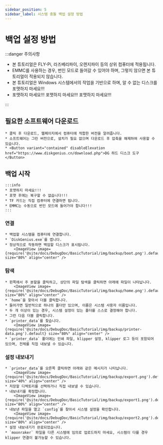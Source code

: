 ```yaml
---
sidebar_position: 5
sidebar_label: 시스템 충돌 백업 설정 방법
---
```


# 백업 설정 방법

:::danger 주의사항

* 본 튜토리얼은 FLY-Pi, 라즈베리파이, 오렌지파이 등의 상위 컴퓨터에 적용됩니다.
* EMMC를 사용하는 경우, 번인 모드로 들어갈 수 있어야 하며, 그렇지 않으면 본 튜토리얼이 적용되지 않습니다.
* 본 튜토리얼은 Windows 시스템에서의 작업을 기반으로 하며, 알 수 없는 디스크를 포맷하지 마세요!!!
* 포맷하지 마세요!!!    포맷하지 마세요!!!  포맷하지 마세요!!!

:::

## 필요한 소프트웨어 다운로드

    * 클릭 후 다운로드, 웹페이지에서 컴퓨터에 적합한 버전을 알려줍니다.
    * 소프트웨어는 그린 버전으로, 설치가 필요 없으며 다운로드 후 압축을 해제하여 사용할 수 있습니다.
    * <Button variant="contained" disableElevation href="https://www.diskgenius.cn/download.php">DG 하드 디스크 도구</Button>

## 백업 시작

    :::info
    * 포맷하지 마세요!!!
    * 포맷 후에는 복구할 수 없습니다!!!
    * TF 카드는 직접 컴퓨터에 연결하면 됩니다.
    * EMMC는 수동으로 번인 모드에 들어가야 합니다!!!
    :::

### 연결
    * 백업할 시스템을 컴퓨터에 연결합니다.
    * `DiskGenius.exe`를 엽니다.
    * 정상적으로 작동하면 백업할 디스크가 표시됩니다.
        <ImageView image={require('@site/docs/DebugDoc/BasicTutorial/img/backup/boot.png').default} size="80%" align="center" />
    
### 탐색
    * 왼쪽에서 주 분할을 클릭하고, 상단의 파일 탐색을 클릭하면 아래에 파일이 나타납니다.
        <ImageView image={require('@site/docs/DebugDoc/BasicTutorial/img/backup/home.png').default} size="80%" align="center" />
    * `home`을 찾아서 더블 클릭합니다.
    * 들어가면 일반적으로 하나의 폴더만 있으며, 이름은 시스템 사용자 이름입니다.
    * 두 개 이상이 있는 경우, 시스템 설정이 있는 폴더를 스스로 결정해야 합니다.
    * 그런 다음 더블 클릭합니다.
    * `printer_data`를 찾습니다.
        <ImageView image={require('@site/docs/DebugDoc/BasicTutorial/img/backup/printer-data.png').default} size="80%" align="center" />
    * `printer_data` 폴더에는 인쇄 파일, klipper 설정, klipper 로그 등이 포함되어 있으며, 전체를 직접 내보낼 수 있습니다.

### 설정 내보내기
    * `printer_data`를 오른쪽 클릭하면 아래와 같은 메시지가 나타납니다.
        <ImageView image={require('@site/docs/DebugDoc/BasicTutorial/img/backup/export.png').default} size="40%" align="center" />
    * 저장할 디렉토리를 선택하거나 직접 내보낼 수 있습니다.
    * 내보내기를 확정합니다.
        <ImageView image={require('@site/docs/DebugDoc/BasicTutorial/img/backup/export1.png').default} size="80%" align="center" />
    * 내보낸 파일을 열고 `config`를 찾아서 시스템 설정을 확인합니다.
        <ImageView image={require('@site/docs/DebugDoc/BasicTutorial/img/backup/export2.png').default} size="80%" align="center" />
    * 설정 내보내기가 완료되었습니다.
    * `moonraker` 파일을 다른 시스템에 임의로 업로드하지 마세요, 시스템이 다를 경우 klipper 연결이 불가능할 수 있습니다.

    
   